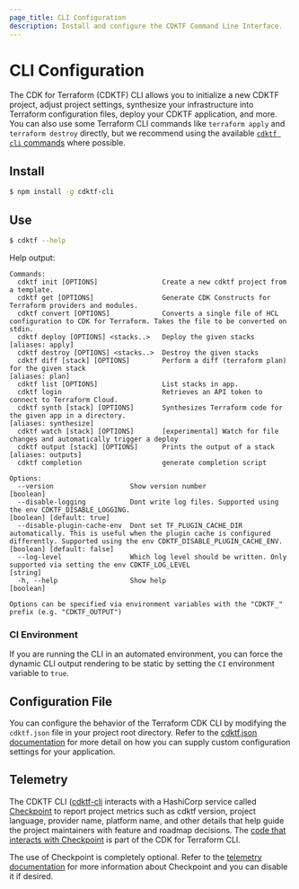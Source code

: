 ```yaml
---
page_title: CLI Configuration
description: Install and configure the CDKTF Command Line Interface.
---
```


# CLI Configuration

The CDK for Terraform (CDKTF) CLI allows you to initialize a new CDKTF project, adjust project settings, synthesize your infrastructure into Terraform configuration files, deploy your CDKTF application, and more. You can also use some Terraform CLI commands like `terraform apply` and `terraform destroy` directly, but we recommend using the available [`cdktf cli` commands](/cdktf/cli-reference/commands) where possible.

## Install

```bash
$ npm install -g cdktf-cli
```

## Use

```bash
$ cdktf --help
```

Help output:

```
Commands:
  cdktf init [OPTIONS]                Create a new cdktf project from a template.
  cdktf get [OPTIONS]                 Generate CDK Constructs for Terraform providers and modules.
  cdktf convert [OPTIONS]             Converts a single file of HCL configuration to CDK for Terraform. Takes the file to be converted on stdin.
  cdktf deploy [OPTIONS] <stacks..>   Deploy the given stacks                                                                                                                                    [aliases: apply]
  cdktf destroy [OPTIONS] <stacks..>  Destroy the given stacks
  cdktf diff [stack] [OPTIONS]        Perform a diff (terraform plan) for the given stack                                                                                                         [aliases: plan]
  cdktf list [OPTIONS]                List stacks in app.
  cdktf login                         Retrieves an API token to connect to Terraform Cloud.
  cdktf synth [stack] [OPTIONS]       Synthesizes Terraform code for the given app in a directory.                                                                                          [aliases: synthesize]
  cdktf watch [stack] [OPTIONS]       [experimental] Watch for file changes and automatically trigger a deploy
  cdktf output [stack] [OPTIONS]      Prints the output of a stack                                                                                                                             [aliases: outputs]
  cdktf completion                    generate completion script

Options:
  --version                   Show version number                                                                                                                                                                  [boolean]
  --disable-logging           Dont write log files. Supported using the env CDKTF_DISABLE_LOGGING.                                                                                                 [boolean] [default: true]
  --disable-plugin-cache-env  Dont set TF_PLUGIN_CACHE_DIR automatically. This is useful when the plugin cache is configured differently. Supported using the env CDKTF_DISABLE_PLUGIN_CACHE_ENV. [boolean] [default: false]
  --log-level                 Which log level should be written. Only supported via setting the env CDKTF_LOG_LEVEL                                                                                                 [string]
  -h, --help                  Show help                                                                                                                                                                            [boolean]

Options can be specified via environment variables with the "CDKTF_" prefix (e.g. "CDKTF_OUTPUT")
```

### CI Environment

If you are running the CLI in an automated environment, you can force the dynamic CLI output rendering to be static by setting the `CI` environment variable to `true`.

## Configuration File

You can configure the behavior of the Terraform CDK CLI by modifying the `cdktf.json` file in your project root directory. Refer to the [cdktf.json documentation](/cdktf/create-and-deploy/configuration-file) for more detail on how you can supply custom configuration settings for your application.

## Telemetry

The CDKTF CLI ([cdktf-cli](https://github.com/hashicorp/terraform-cdk/tree/main/packages/cdktf-cli) interacts with a HashiCorp service called [Checkpoint](https://checkpoint.hashicorp.com)
to report project metrics such as cdktf version, project language, provider name, platform name, and other details that help guide the project maintainers with feature and roadmap decisions. The [code that interacts with Checkpoint](https://github.com/hashicorp/terraform-cdk/tree/main/packages/cdktf-cli/lib/checkpoint.ts) is part of the CDK for Terraform CLI.

The use of Checkpoint is completely optional. Refer to the [telemetry documentation](/cdktf/telemetry) for more information about Checkpoint and you can disable it if desired.
